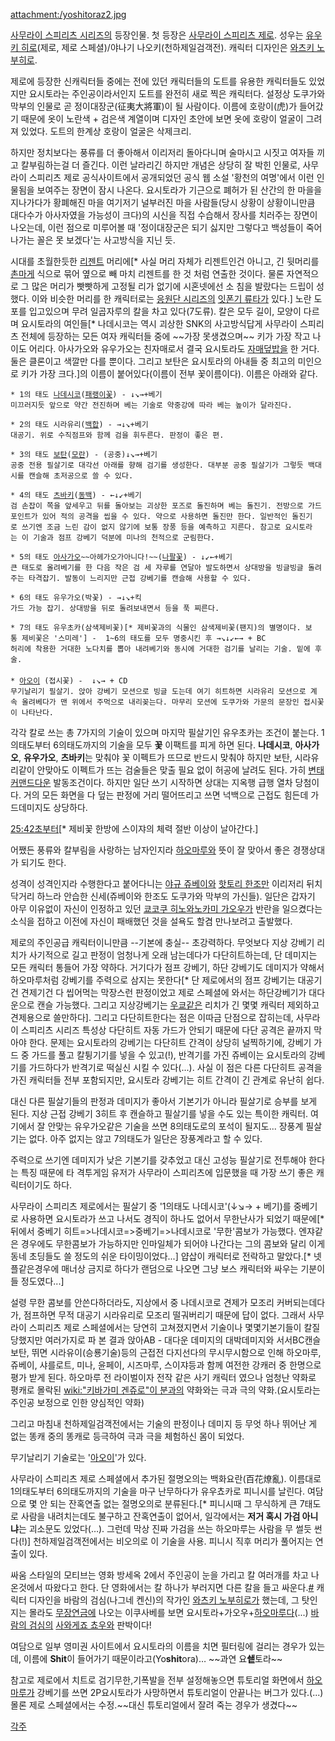 attachment:/yoshitoraz2.jpg

[[사무라이 스피리츠 시리즈]]의 등장인물. 첫 등장은 [[사무라이 스피리츠 제로]]. 성우는 [[유우키 히로]](제로, 제로 스페셜)/야나기 나오키(천하제일검객전). 캐릭터 디자인은 [[와츠키 노부히로]].

제로에 등장한 신캐릭터들 중에는 전에 있던 캐릭터들의 도트를 유용한 캐릭터들도 있었지만 요시토라는 주인공이라서인지 도트를 완전히 새로 찍은 캐릭터다. 설정상 도쿠가와 막부의 인물로 곧 정이대장군(征夷大將軍)이 될 사람이다. 이름에 호랑이(虎)가 들어갔기 때문에 옷이 노란색 + 검은색 계열이며 디자인 초안에 보면 옷에 호랑이 얼굴이 그려져 있었다. 도트의 한계상 호랑이 얼굴은 삭제크리.

하지만 정치보다는 풍류를 더 좋아해서 이리저리 돌아다니며 술마시고 시짓고 여자들 끼고 칼부림하는걸 더 즐긴다. 이런 날라리긴 하지만 개념은 상당히 잘 박힌 인물로, 사무라이 스피리츠 제로 공식사이트에서 공개되었던 공식 웹 소설 '황천의 여명'에서 이런 인물됨을 보여주는 장면이 잠시 나온다. 요시토라가 기근으로 폐허가 된 산간의 한 마을을 지나가다가 황폐해진 마을 여기저기 널부러진 마을 사람들(당시 상황이 상황이니만큼 대다수가 아사자였을 가능성이 크다)의 시신을 직접 수습해서 장사를 치러주는 장면이 나오는데, 이런 점으로 미루어볼 때 '정이대장군은 되기 싫지만 그렇다고 백성들이 죽어나가는 꼴은 못 보겠다'는 사고방식을 지닌 듯.

시대를 초월한듯한 [[리젠트]] 머리에[* 사실 머리 자체가 리젠트인건 아니고, 긴 뒷머리를 [[촌마게]] 식으로 묶어 옆으로 빼 마치 리젠트를 한 것 처럼 연출한 것이다. 물론 자연적으로 그 많은 머리가 빳빳하게 고정될 리가 없기에 시혼넷에선 소 침을 발랐다는 드립이 성했다. 이와 비슷한 머리를 한 캐릭터로는 [[응원단 시리즈]]의 [[응원단 시리즈/캐릭터#s-2|잇폰기 류타]]가 있다.]  노란 도포를 입고있으며 무려 일곱자루의 칼을 차고 있다(7도류). 칼은 모두 길이, 모양이 다르며 요시토라의 여인들[* 나데시코는 역시 괴상한 SNK의 사고방식답게 사무라이 스피리츠 전체에 등장하는 모든 여자 캐릭터들 중에 ~~가장 못생겼으며~~ 키가 가장 작고 나이도 어리다. 아사가오와 유우가오는 친자매로서 결국 요시토라도 [[자매덮밥]]을 한 거다. 둘은 클론이고 색깔만 다를 뿐이다. 그리고 보탄은 요시토라의 아내들 중 최고의 미인으로 키가 가장 크다.]의 이름이 붙어있다(이름이 전부 꽃이름이다). 이름은 아래와 같다.

 * 1의 태도 [[나데시코]]([[패랭이꽃]]) - ↓↘→+베기
 미끄러지듯 앞으로 약간 전진하며 베는 기술로 약중강에 따라 베는 높이가 달라진다.

 * 2의 태도 시라유리([[백합]]) - →↓↘+베기
 대공기. 위로 수직점프와 함께 검을 휘두른다. 판정이 좋은 편.

 * 3의 태도 [[보탄]]([[모란]]) - (공중)↓↘→+베기
 공중 전용 필살기로 대각선 아래를 향해 검기를 생성한다. 대부분 공중 필살기가 그렇듯 백대시를 캔슬해 초저공으로 쓸 수 있다.

 * 4의 태도 [[츠바키]]([[동백]]) - ←↓↙+베기
 검 손잡이 쪽을 앞세우고 뒤를 돌아보는 괴상한 포즈로 돌진하며 베는 돌진기. 전방으로 가드포인트가 있어 적의 공격을 씹을 수 있다. 약으로 사용하면 돌진만 한다. 일반적인 돌진기로 쓰기엔 조금 느린 감이 없지 않기에 보통 장풍 등을 예측하고 지른다. 참고로 요시토라는 이 기술과 점프 강베기 덕분에 미나의 천적으로 군림한다.

 * 5의 태도 [[아사가오]]~~아헤가오가아니다!~~([[나팔꽃]]) - ↓↙←+베기
 큰 태도로 올려베기를 한 다음 작은 검 세 자루를 연달아 발도하면서 상대방을 빙글빙글 돌려주는 타격잡기. 발동이 느리지만 근접 강베기를 캔슬해 사용할 수 있다.

 * 6의 태도 유우가오(박꽃) - →↓↘+킥
 가드 가능 잡기. 상대방을 뒤로 돌려보내면서 등을 푹 찌른다.

 * 7의 태도 유우초카(삼색제비꽃)[* 제비꽃과의 식물인 삼색제비꽃(팬지)의 별명이다. 보통 제비꽃은 '스미레'] -  1~6의 태도를 모두 명중시킨 후 →↘↓↙←→ + BC
 허리에 착용한 거대한 노다치를 뽑아 내려베기와 동시에 거대한 검기를 날리는 기술. 밑에 후술.
 
 * [[아오이]] (접시꽃) -  ↓↘→ + CD  
 무기날리기 필살기. 앉아 강베기 모션으로 빙글 도는데 여기 히트하면 시라유리 모션으로 계속 올려베다가 맨 위에서 주먹으로 내리꽂는다. 마무리 모션에 도쿠가와 가문의 문장인 접시꽃이 나타난다.

각각 칼로 쓰는 총 7가지의 기술이 있으며 마지막 필살기인 유우초카는 조건이 붙는다. 1의태도부터 6의태도까지의 기술을 모두 '''꽃''' 이팩트를 피게 하면 된다. '''나데시코''', '''아사가오''', '''유우가오''', '''츠바키'''는 맞춰야 꽃 이펙트가 뜨므로 반드시 맞춰야 하지만 보탄, 시라유리같이 안맞아도 이펙트가 뜨는 검술들은 맞출 필요 없이 허공에 날려도 된다. 가히 [[변태 커맨드]]다운 발동조건이다. 하지만 일단 쓰기 시작하면 상대는 지옥행 급행 열차 당첨이다. 거의 모든 화면을 다 덮는 판정에 거리 떨어뜨리고 쓰면 넉백으로 근접도 힘든데 가드데미지도 상당하다.

[http://www.youtube.com/watch?v=vCBAiFdtXkk 25:42초부터][* 제비꽃 한방에 스이쟈의 체력 절반 이상이 날아간다.]

어쨌든 풍류와 칼부림을 사랑하는 남자인지라 [[하오마루]]와 뜻이 잘 맞아서 좋은 경쟁상대가 되기도 한다. 

성격이 성격인지라 수행한다고 붙어다니는 [[야규 쥬베이]]와 [[핫토리 한조]]만 이리저리 뒤치닥거리 하느라 안습한 신세(쥬베이와 한조도 도쿠가와 막부의 가신들). 일단은 갑자기 아무 이유없이 자신이 인정하고 있던 [[쿄코쿠 히노와노카미 가오우]]가 반란을 일으켰다는 소식을 접하고 이전에 자신이 패배했던 것을 설욕도 할겸 만나보려고 출발했다.

제로의 주인공급 캐릭터이니만큼 --기본에 충실-- 초강력하다. 무엇보다 지상 강베기 리치가 사기적으로 길고 판정이 엄청나게 오래 남는데다가 다단히트하는데, 단 데미지는 모든 캐릭터 통들어 가장 약하다. 거기다가 점프 강베기, 하단 강베기도 데미지가 약해서 하오마루처럼 강베기를 주력으로 삼지는 못한다[* 단 제로에서의 점프 강베기는 대공기건 견제기건 다 씹어먹는 막장스런 판정이었고 제로 스페셜에 와서는 하단강베기가 대다운으로 캔슬 가능했다. 그리고 지상강베기는 [[우쿄]]같은 리치가 긴 몇몇 캐릭터 제외하고 견제용으로 쓸만하다]. 그리고 다단히트한다는 점은 이따금 단점으로 잡히는데, 사무라이 스피리츠 시리즈 특성상 다단히트 자동 가드가 안되기 때문에 다단 공격은 끝까지 막아야 한다. 문제는 요시토라의 강베기는 다단히트 간격이 상당히 널찍하기에, 강베기 가드 중 가드를 풀고 칼튕기기를 넣을 수 있고(!), 반격기를 가진 쥬베이는 요시토라의 강베기를 가드하다가 반격기로 떡실신 시킬 수 있다(...). 사실 이 점은 다른 다단히트 공격을 가진 캐릭터들 전부 포함되지만, 요시토라 강베기는 히트 간격이 긴 관계로 유난히 쉽다.    

대신 다른 필살기들의 판정과 데미지가 좋아서 기본기가 아니라 필살기로 승부를 보게 된다. 지상 근접 강베기 3히트 후 캔슬하고 필살기를 넣을 수도 있는 특이한 캐릭터. 여기에서 잘 안맞는 유우가오같은 기술을 쓰면 8의태도로의 포석이 될지도... 장풍계 필살기는 없다. 아주 없지는 않고 7의태도가 일단은 장풍계라고 할 수 있다.

주력으로 쓰기엔 데미지가 낮은 기본기를 갖추었고 대신 고성능 필살기로 전투해야 한다는 특징 때문에 타 격투게임 유저가 사무라이 스피리츠에 입문했을 때 가장 쓰기 좋은 캐릭터이기도 하다.

사무라이 스피리츠 제로에서는 필살기 중 '1의태도 나데시코'(↓↘→ + 베기)를 중베기로 사용하면 요시토라가 쓰고 나서도 경직이 하나도 없어서 무한난사가 되었기 때문에[* 뒤에서 중베기 히트=>나데시코=>중베기=>나데시코로 '무한'콤보가 가능했다. 엔쟈같은 경우에도 무한콤보가 가능하지만 인마일체가 되어야 나간다는 그의 콤보와 달리 이게 동네 초딩들도 쓸 정도의 쉬운 타이밍이었다...] 얍삽이 캐릭터로 전락하고 말았다.[* 넷플같은경우에 매너상 금지로 하다가 랜덤으로 나오면 그냥 보스 캐릭터와 싸우는 기분이 들 정도였다...] 

설령 무한 콤보를 안쓴다하더라도, 지상에서 중 나데시코로 견제가 모조리 커버되는데다가, 점프하면 무적 대공기 시라유리로 모조리 떨궈버리기 때문에 답이 없다. 그래서 사무라이 스피리츠 제로 스페셜에서는 당연히 고쳐졌지면서 기술이나 몇몇기본기들이 칼질당했지만 여러가지로 파 본 결과 앉아AB - 대다운 데미지의 대박데미지와 서서BC캔슬보탄, 뛰면 시라유이(승룡기술)등의 근접전 다지선다의 무시무시함으로 인해 하오마루, 쥬베이, 샤를로트, 미나, 윤페이, 시즈마루, 스이쟈등과 함께 여전한 강캐러 중 한명으로 평가 받게 된다. 하오마루 전 라이벌이자 전작 같은 사기 캐릭터 였으나 엄청난 약화로 평캐로 몰락된 [[wiki:"키바가미 겐쥬로"이 분]]과의 약화와는 극과 극의 약화.(요시토라는 주인공 보정으로 인한 양심적인 약화) 

그리고 마침내 천하제일검객전에서는 기술의 판정이나 데미지 등 무엇 하나 뛰어난 게 없는 똥캐 중의 똥캐로 등극하여 극과 극을 체험하신 몸이 되었다.

무기날리기 기술로는 '[[아오이]]'가 있다.

사무라이 스피리츠 제로 스페셜에서 추가된 절명오의는 백화요란(百花燎亂). 이름대로 1의태도부터 6의태도까지의 기술을 마구 난무하다가 유우쵸카로 피니시를 날린다. 여담으로 몇 안 되는 잔혹연출 없는 절명오의로 분류된다.[* 피니시때 그 무식하게 큰 7태도로 사람을 내려치는데도 불구하고 잔혹연출이 없어서, 일각에서는 '''저거 혹시 가검 아니냐'''는 괴소문도 있었다(…). 그런데 막상 진짜 가검을 쓰는 하오마루는 사람을 무 썰듯 썬다(!)] 천하제일검객전에서는 비오의로 이 기술을 사용. 피니시 직후 머리가 풀어지는 연출이 있다.

싸움 스타일의 모티브는 영화 방세옥 2에서 주인공이 눈을 가리고 칼 여러개를 차고 나온것에서 따왔다고 한다.  단 영화에서는 칼 하나가 부러지면 다른 칼을 들고 싸운다.[http://blog.naver.com/coltpyson/10043122863 #] 캐릭터 디자인을 바람의 검심(나그네 켄신)의 작가인 [[와츠키 노부히로]]가 했는데, 그 탓인지는 몰라도 [[무장연금]]에 나오는 이쿠사베를 보면 요시토라+가오우+[[하오마루]]다(...) [[바람의 검심]]의 [[사와게죠 쵸우]]와 판박이다!

여담으로 일부 영미권 사이트에서 요시토라의 이름을 치면 필터링에 걸리는 경우가 있는데, 이름에 '''Shit'''이 들어가기 때문이라고(Yo'''shit'''ora)… ~~과연 요'''쇝'''토라~~

참고로 제로에서 치트로 검기무한,기폭발을 전부 설정해놓으면 튜토리얼 화면에서 [[하오마루]]가 강베기를 쓰면 2P요시토라가 사망하면서 튜토리얼이 안끝나는 버그가 있다.(...) 몰론 제로 스페셜에서는 수정.~~대신 튜토리얼에서 잘려 죽는 경우가 생겼다~~

[[각주]]

